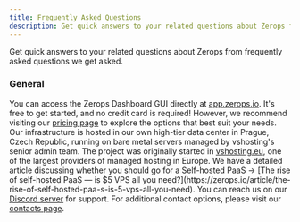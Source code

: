 ```yaml
---
title: Frequently Asked Questions
description: Get quick answers to your related questions about Zerops from frequently asked questions by people.
---
```



Get quick answers to your related questions about Zerops from frequently asked questions we get asked.

### General

<FAQ>
  <FAQItem question="Where can I find the Zerops Dashboard GUI?">
    You can access the Zerops Dashboard GUI directly at <a href="https://app.zerops.io">app.zerops.io</a>.
  </FAQItem>
  <FAQItem question="How much does it cost to get started?">
    It's free to get started, and no credit card is required! However, we
    recommend visiting our <a href="https://zerops.io/#pricing">pricing page</a> to explore the options that best suit your needs.
  </FAQItem>
  <FAQItem question="Where are your servers located?">
    Our infrastructure is hosted in our own high-tier data center in Prague,
    Czech Republic, running on bare metal servers managed by vshosting's senior
    admin team. The project was originally started in <a href="https://vshosting.eu/" target="_blank">vshosting.eu</a>, one of the
    largest providers of managed hosting in Europe.
  </FAQItem>
  <FAQItem question="Why should I use Zerops over Self-Hosted PaaS?">
    We have a detailed article discussing whether you should go for a Self-hosted PaaS → [The rise of self-hosted PaaS — is $5 VPS all you need?](https://zerops.io/article/the-rise-of-self-hosted-paa-s-is-5-vps-all-you-need).
  </FAQItem>
  <FAQItem question="I have more questions. Where can I reach out to get help?">
    You can reach us on our <a href="https://docs.zerops.io/discord" target="_blank">Discord server</a> for support. For additional contact options, please visit our <a href="http://localhost:3001/help/contacts">contacts page</a>.
  </FAQItem>
</FAQ>
